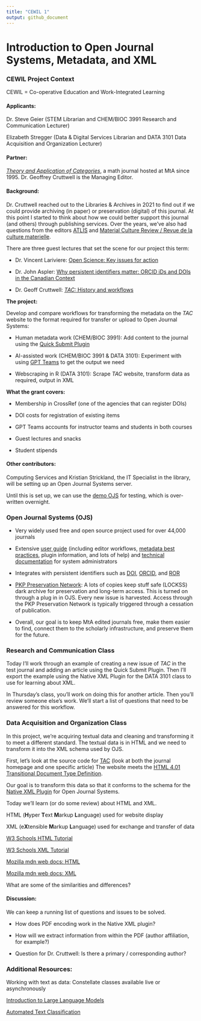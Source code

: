 ```yaml
---
title: "CEWIL 1"
output: github_document
---
```


# Introduction to Open Journal Systems, Metadata, and XML

### CEWIL Project Context

CEWIL = Co-operative Education and Work-Integrated Learning

#### Applicants:

Dr. Steve Geier (STEM Librarian and CHEM/BIOC 3991 Research and Communication Lecturer)

Elizabeth Stregger (Data & Digital Services Librarian and DATA 3101 Data Acquisition and Organization Lecturer)

#### Partner:

[*Theory and Application of Categories*](http://www.tac.mta.ca/tac/), a math journal hosted at MtA since 1995. Dr. Geoffrey Cruttwell is the Managing Editor.

#### Background:

Dr. Cruttwell reached out to the Libraries & Archives in 2021 to find out if we could provide archiving (in paper) or preservation (digital) of this journal. At this point I started to think about how we could better support this journal (and others) through publishing services. Over the years, we've also had questions from the editors [ATLIS](https://atlis.wordpress.com/archives/) and [Material Culture Review / Revue de la culture materielle](https://journals.lib.unb.ca/index.php/MCR/index).

There are three guest lectures that set the scene for our project this term:

-   Dr. Vincent Lariviere: [Open Science: Key issues for action](https://mountallison-my.sharepoint.com/:v:/r/personal/sgeier_mta_ca/Documents/Recordings/Guest%20Talk%20at%20Mount%20Allison%20University-20241022_180017-Meeting%20Recording.mp4?csf=1&web=1&e=kfAlmY&nav=eyJyZWZlcnJhbEluZm8iOnsicmVmZXJyYWxBcHAiOiJTdHJlYW1XZWJBcHAiLCJyZWZlcnJhbFZpZXciOiJTaGFyZURpYWxvZy1MaW5rIiwicmVmZXJyYWxBcHBQbGF0Zm9ybSI6IldlYiIsInJlZmVycmFsTW9kZSI6InZpZXcifX0%3D)

-   Dr. John Aspler: [Why persistent identifiers matter: ORCID iDs and DOIs in the Canadian Context](https://mountallison-my.sharepoint.com/:v:/g/personal/sgeier_mta_ca/ESsKDXlD5BBAp9sa5qtOtpwBnwefo_eJUEiakDGGe7C7Xw?e=rf4sNe&nav=eyJyZWZlcnJhbEluZm8iOnsicmVmZXJyYWxBcHAiOiJTdHJlYW1XZWJBcHAiLCJyZWZlcnJhbFZpZXciOiJTaGFyZURpYWxvZy1MaW5rIiwicmVmZXJyYWxBcHBQbGF0Zm9ybSI6IldlYiIsInJlZmVycmFsTW9kZSI6InZpZXcifX0%3D)

-   Dr. Geoff Cruttwell: [*TAC:* History and workflows](https://mountallison-my.sharepoint.com/:v:/r/personal/sgeier_mta_ca/Documents/Recordings/Research%20and%20Communication%20Class-20241024_113254-Meeting%20Recording.mp4?csf=1&web=1&e=0tga0C&nav=eyJyZWZlcnJhbEluZm8iOnsicmVmZXJyYWxBcHAiOiJTdHJlYW1XZWJBcHAiLCJyZWZlcnJhbFZpZXciOiJTaGFyZURpYWxvZy1MaW5rIiwicmVmZXJyYWxBcHBQbGF0Zm9ybSI6IldlYiIsInJlZmVycmFsTW9kZSI6InZpZXcifX0%3D)

**The project:**

Develop and compare workflows for transforming the metadata on the *TAC* website to the format required for transfer or upload to Open Journal Systems:

-   Human metadata work (CHEM/BIOC 3991): Add content to the journal using the [Quick Submit Plugin](https://docs.pkp.sfu.ca/quicksubmit/en/)

-   AI-assisted work (CHEM/BIOC 3991 & DATA 3101): Experiment with using [GPT Teams](https://team-gpt.com/ai-use-cases/data-science/) to get the output we need

-   Webscraping in R (DATA 3101): Scrape *TAC* website, transform data as required, output in XML

**What the grant covers:**

-   Membership in CrossRef (one of the agencies that can register DOIs)

-   DOI costs for registration of existing items

-   GPT Teams accounts for instructor teams and students in both courses

-   Guest lectures and snacks

-   Student stipends

#### Other contributors:

Computing Services and Kristian Strickland, the IT Specialist in the library, will be setting up an Open Journal Systems server.

Until this is set up, we can use the [demo OJS](https://pkp.sfu.ca/software/ojs/demo/) for testing, which is over-written overnight.

### Open Journal Systems (OJS)

-   Very widely used free and open source project used for over 44,000 journals

-   Extensive [user guide](https://docs.pkp.sfu.ca/) (including editor workflows, [metadata best practices](https://docs.pkp.sfu.ca/metadata-practices/en/), plugin information, and lots of help) and [technical documentation](https://docs.pkp.sfu.ca/dev/) for system administrators

-   Integrates with persistent identifiers such as [DOI](https://www.doi.org/), [ORCID](https://orcid.org/), and [ROR](https://ror.org/)

-   [PKP Preservation Network](https://pkp.sfu.ca/pkp-pn/): A lots of copies keep stuff safe (LOCKSS) dark archive for preservation and long-term access. This is turned on through a plug in in OJS. Every new issue is harvested. Access through the PKP Preservation Network is typically triggered through a cessation of publication.

-   Overall, our goal is to keep MtA edited journals free, make them easier to find, connect them to the scholarly infrastructure, and preserve them for the future.

### Research and Communication Class

Today I'll work through an example of creating a new issue of *TAC* in the test journal and adding an article using the Quick Submit Plugin. Then I'll export the example using the Native XML Plugin for the DATA 3101 class to use for learning about XML.

In Thursday's class, you'll work on doing this for another article. Then you'll review someone else's work. We'll start a list of questions that need to be answered for this workflow.

### Data Acquisition and Organization Class

In this project, we're acquiring textual data and cleaning and transforming it to meet a different standard. The textual data is in HTML and we need to transform it into the XML schema used by OJS.

First, let's look at the source code for [TAC](http://www.tac.mta.ca/tac/) (look at both the journal homepage and one specific article) The website meets the [HTML 4.01 Transitional Document Type Definition](https://www.w3.org/TR/html4/sgml/loosedtd.html).

Our goal is to transform this data so that it conforms to the schema for the [Native XML Plugin](https://docs.pkp.sfu.ca/admin-guide/en/data-import-and-export#create-a-native-xml-file-for-import) for Open Journal Systems.

Today we'll learn (or do some review) about HTML and XML.

HTML (**H**yper **T**ext **M**arkup **L**anguage) used for website display

XML (e**X**tensible **M**arkup **L**anguage) used for exchange and transfer of data

[W3 Schools HTML Tutorial](https://www.w3schools.com/html/default.asp)

[W3 Schools XML Tutorial](https://www.w3schools.com/xml/default.asp)

[Mozilla mdn web docs: HTML](https://developer.mozilla.org/en-US/docs/Web/HTML)

[Mozilla mdn web docs: XML](https://developer.mozilla.org/en-US/docs/Web/XML/XML_introduction)

What are some of the similarities and differences?

#### Discussion:

We can keep a running list of questions and issues to be solved.

-   How does PDF encoding work in the Native XML plugin?

-   How will we extract information from within the PDF (author affiliation, for example?)

-   Question for Dr. Cruttwell: Is there a primary / corresponding author?

### Additional Resources:

Working with text as data: Constellate classes available live or asynchronously

[Introduction to Large Language Models](https://constellate.org/events/introduction-to-large-language-models)

[Automated Text Classification](https://constellate.org/events/automated-text-classification)
